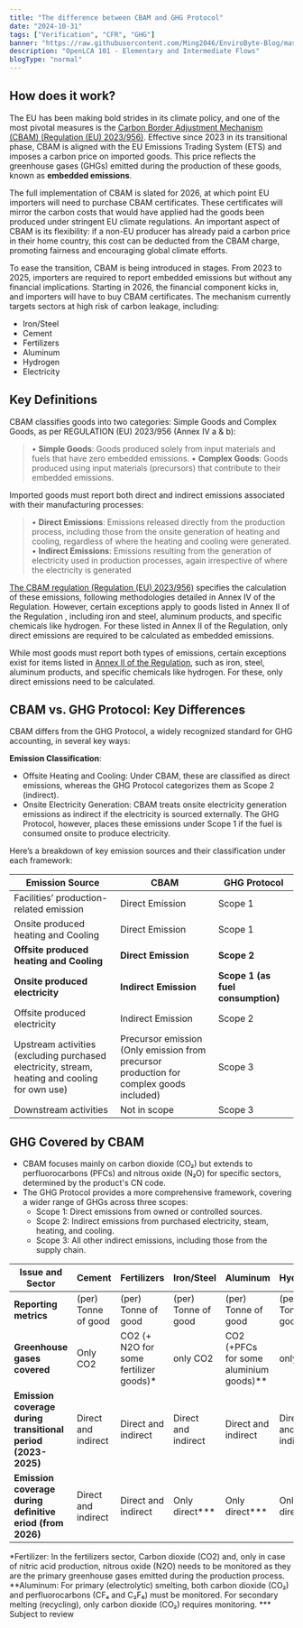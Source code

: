 ```yaml
---
title: "The difference between CBAM and GHG Protocol"
date: "2024-10-31"
tags: ["Verification", "CFR", "GHG"]
banner: "https://raw.githubusercontent.com/Ming2046/EnviroByte-Blog/master/images/cleanfuel.jpg"
description: "OpenLCA 101 - Elementary and Intermediate Flows"
blogType: "normal"
---
```


## How does it work?

The EU has been making bold strides in its climate policy, and one of the most pivotal measures is the [Carbon Border Adjustment Mechanism (CBAM) (Regulation (EU) 2023/956)](https://eur-lex.europa.eu/legal-content/EN/TXT/?toc=OJ%3AL%3A2023%3A130%3ATOC&uri=uriserv%3AOJ.L_.2023.130.01.0052.01.ENG). Effective since 2023 in its transitional phase, CBAM is aligned with the EU Emissions Trading System (ETS) and imposes a carbon price on imported goods. This price reflects the greenhouse gases (GHGs) emitted during the production of these goods, known as **embedded emissions**.

The full implementation of CBAM is slated for 2026, at which point EU importers will need to purchase CBAM certificates. These certificates will mirror the carbon costs that would have applied had the goods been produced under stringent EU climate regulations. An important aspect of CBAM is its flexibility: if a non-EU producer has already paid a carbon price in their home country, this cost can be deducted from the CBAM charge, promoting fairness and encouraging global climate efforts.

To ease the transition, CBAM is being introduced in stages. From 2023 to 2025, importers are required to report embedded emissions but without any financial implications. Starting in 2026, the financial component kicks in, and importers will have to buy CBAM certificates. The mechanism currently targets sectors at high risk of carbon leakage, including:

- Iron/Steel
- Cement
- Fertilizers
- Aluminum
- Hydrogen
- Electricity

## Key Definitions

CBAM classifies goods into two categories: Simple Goods and Complex Goods, as per REGULATION (EU) 2023/956 (Annex IV a & b):

> • **Simple Goods**: Goods produced solely from input materials and fuels that have zero embedded emissions.
> • **Complex Goods**: Goods produced using input materials (precursors) that contribute to their embedded emissions.

Imported goods must report both direct and indirect emissions associated with their manufacturing processes:

> • **Direct Emissions**: Emissions released directly from the production process, including those from the onsite generation of heating and cooling, regardless of where the heating and cooling were generated.
> • **Indirect Emissions**: Emissions resulting from the generation of electricity used in production processes, again irrespective of where the electricity is generated

[The CBAM regulation (Regulation (EU) 2023/956)](https://eur-lex.europa.eu/legal-content/EN/TXT/?toc=OJ%3AL%3A2023%3A130%3ATOC&uri=uriserv%3AOJ.L_.2023.130.01.0052.01.ENG) specifies the calculation of these emissions, following methodologies detailed in Annex IV of the Regulation. However, certain exceptions apply to goods listed in Annex II of the Regulation , including iron and steel, aluminum products, and specific chemicals like hydrogen. For these listed in Annex II of the Regulation, only direct emissions are required to be calculated as embedded emissions.

While most goods must report both types of emissions, certain exceptions exist for items listed in [Annex II of the Regulation](https://eur-lex.europa.eu/legal-content/EN/TXT/?toc=OJ%3AL%3A2023%3A130%3ATOC&uri=uriserv%3AOJ.L_.2023.130.01.0052.01.ENG), such as iron, steel, aluminum products, and specific chemicals like hydrogen. For these, only direct emissions need to be calculated.

## CBAM vs. GHG Protocol: Key Differences

CBAM differs from the GHG Protocol, a widely recognized standard for GHG accounting, in several key ways:

**Emission Classification**:

- Offsite Heating and Cooling: Under CBAM, these are classified as direct emissions, whereas the GHG Protocol categorizes them as Scope 2 (indirect).
- Onsite Electricity Generation: CBAM treats onsite electricity generation emissions as indirect if the electricity is sourced externally. The GHG Protocol, however, places these emissions under Scope 1 if the fuel is consumed onsite to produce electricity.

Here’s a breakdown of key emission sources and their classification under each framework:

| Emission Source                                                                                | CBAM                                                                                    | GHG Protocol                      |
| ---------------------------------------------------------------------------------------------- | --------------------------------------------------------------------------------------- | --------------------------------- |
| Facilities’ production-related emission                                                        | Direct Emission                                                                         | Scope 1                           |
| Onsite produced heating and Cooling                                                            | Direct Emission                                                                         | Scope 1                           |
| **Offsite produced heating and Cooling**                                                       | **Direct Emission**                                                                     | **Scope 2**                       |
| **Onsite produced electricity**                                                                | **Indirect Emission**                                                                   | **Scope 1 (as fuel consumption)** |
| Offsite produced electricity                                                                   | Indirect Emission                                                                       | Scope 2                           |
| Upstream activities (excluding purchased electricity, stream, heating and cooling for own use) | Precursor emission (Only emission from precursor production for complex goods included) | Scope 3                           |
| Downstream activities                                                                          | Not in scope                                                                            | Scope 3                           |

## GHG Covered by CBAM

- CBAM focuses mainly on carbon dioxide (CO₂) but extends to perfluorocarbons (PFCs) and nitrous oxide (N₂O) for specific sectors, determined by the product's CN code.
- The GHG Protocol provides a more comprehensive framework, covering a wider range of GHGs across three scopes:
  - Scope 1: Direct emissions from owned or controlled sources.
  - Scope 2: Indirect emissions from purchased electricity, steam, heating, and cooling.
  - Scope 3: All other indirect emissions, including those from the supply chain.

| **Issue and Sector**                                         | **Cement**          | **Fertilizers**                         | **Iron/Steel**      | **Aluminum**                             | **Hydrogen**        | **Electricity** |
| ------------------------------------------------------------ | ------------------- | --------------------------------------- | ------------------- | ---------------------------------------- | ------------------- | --------------- |
| **Reporting metrics**                                        | (per) Tonne of good | (per) Tonne of good                     | (per) Tonne of good | (per) Tonne of good                      | (per) Tonne of good | (per) MWh       |
| **Greenhouse gases covered**                                 | Only CO2            | CO2 (+ N2O for some fertilizer goods)\* | only CO2            | CO2 (+PFCs for some aluminium goods)\*\* | only CO2            | only CO2        |
| **Emission coverage during transitional period (2023-2025)** | Direct and indirect | Direct and indirect                     | Direct and indirect | Direct and indirect                      | Direct and indirect | Only direct     |
| **Emission coverage during definitive eriod (from 2026)**    | Direct and indirect | Direct and indirect                     | Only direct\*\*\*   | Only direct\*\*\*                        | Only direct\*\*\*   | Only direct     |

\*Fertilizer: In the fertilizers sector, Carbon dioxide (CO2) and, only in case of nitric acid production, nitrous oxide (N2O) needs to be monitored as they are the primary greenhouse gases emitted during the production process.
\*\*Aluminum: For primary (electrolytic) smelting, both carbon dioxide (CO₂) and perfluorocarbons (CF₄ and C₂F₆) must be monitored. For secondary melting (recycling), only carbon dioxide (CO₂) requires monitoring.
\*\*\* Subject to review
